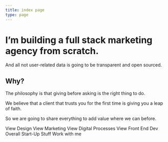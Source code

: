 ```yaml
---
title: index page
type: page
---
```



<HeroSection height={90}>

# I’m building a full stack marketing agency from scratch.
<span className="subtitle">
    And all not user-related data is going to be transparent and open sourced.
</span>

</HeroSection>

## Why?

<span className="subtitle">

The philosophy is that giving before asking is the right thing to do.

We believe that a client that trusts you for the first time is giving you a leap of faith.

So we are going to share everything to add value where we can before.

</span>

<Link to='/stories' className='button button-primary'>View Design</Link>
<Link to='/stories' className='button button-primary'>View Marketing</Link>
<Link to='/stories' className='button button-primary'>View Digital Processes</Link>
<Link to='/stories' className='button button-primary'>View Front End Dev</Link>
<Link to='/stories' className='button button-primary'>Overall Start-Up Stuff</Link>
<Link to='/hire-yumm' className='button button-colored'>Work with me</Link>

